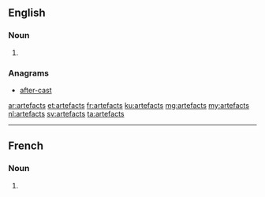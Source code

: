 ==English==

===Noun===
{{head|en|noun plural form}}

# {{plural of|artefact|lang=en}}

===Anagrams===
* [[after-cast#English|after-cast]]

[[ar:artefacts]]
[[et:artefacts]]
[[fr:artefacts]]
[[ku:artefacts]]
[[mg:artefacts]]
[[my:artefacts]]
[[nl:artefacts]]
[[sv:artefacts]]
[[ta:artefacts]]

----
==French==

===Noun===
{{head|fr|noun plural form|g=m}}

# {{plural of|artefact|lang=fr}}
{{rfc-auto}}